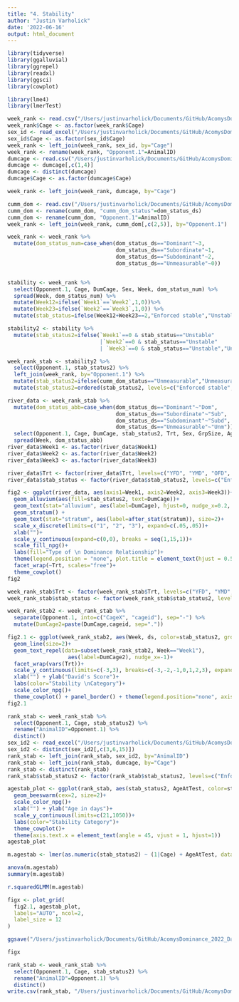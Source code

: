 ```yaml
---
title: "4. Stability"
author: "Justin Varholick"
date: '2022-06-16'
output: html_document
---
```


```r
library(tidyverse)
library(ggalluvial)
library(ggrepel)
library(readxl)
library(ggsci)
library(cowplot)

library(lme4)
library(lmerTest)
```

```r
week_rank <- read.csv("/Users/justinvarholick/Documents/GitHub/AcomysDominance_2022_Data_Results/Data/dscorebweek_edited.csv")
week_rank$Cage <- as.factor(week_rank$Cage)
sex_id <- read_excel("/Users/justinvarholick/Documents/GitHub/AcomysDominance_2022_Data_Results/Data/AcomysDomRegen_Inventory.xlsx", sheet = "Sheet3")
sex_id$Cage <- as.factor(sex_id$Cage)
week_rank <- left_join(week_rank, sex_id, by="Cage")
week_rank <- rename(week_rank, "Opponent.1"=AnimalID)
dumcage <- read.csv("/Users/justinvarholick/Documents/GitHub/AcomysDominance_2022_Data_Results/Data/dscorebyanimal_edited.csv")
dumcage <- dumcage[,c(1,4)]
dumcage <- distinct(dumcage)
dumcage$Cage <- as.factor(dumcage$Cage)

week_rank <- left_join(week_rank, dumcage, by="Cage")

cumm_dom <- read.csv("/Users/justinvarholick/Documents/GitHub/AcomysDominance_2022_Data_Results/Data/dscorebyanimal_edited.csv")
cumm_dom <- rename(cumm_dom, "cumm_dom_status"=dom_status_ds)
cumm_dom <- rename(cumm_dom, "Opponent.1"=AnimalID)
week_rank <- left_join(week_rank, cumm_dom[,c(2,5)], by="Opponent.1")

week_rank <- week_rank %>%
  mutate(dom_status_num=case_when(dom_status_ds=="Dominant"~3,
                                  dom_status_ds=="Subordinate"~1,
                                  dom_status_ds=="Subdominant"~2,
                                  dom_status_ds=="Unmeasurable"~0))


stability <- week_rank %>% 
  select(Opponent.1, Cage, DumCage, Sex, Week, dom_status_num) %>% 
  spread(Week, dom_status_num) %>% 
  mutate(Week12=ifelse(`Week1`==`Week2`,1,0))%>% 
  mutate(Week23=ifelse(`Week2`==`Week3`,1,0)) %>% 
  mutate(stab_status=ifelse(Week12+Week23==2,"Enforced stable","Unstable"))

stability2 <- stability %>% 
  mutate(stab_status2=ifelse(`Week1`==0 & stab_status=="Unstable" 
                             |`Week2`==0 & stab_status=="Unstable"
                             | `Week3`==0 & stab_status=="Unstable","Unenforced stable",stab_status))

week_rank_stab <- stability2 %>% 
  select(Opponent.1, stab_status2) %>% 
  left_join(week_rank, by="Opponent.1") %>% 
  mutate(stab_status2=ifelse(cumm_dom_status=="Unmeasurable","Unmeasurable",stab_status2)) %>% 
  mutate(stab_status2=ordered(stab_status2, levels=c("Enforced stable", "Unstable", "Unenforced stable", "Unmeasurable")))
```



```r
river_data <- week_rank_stab %>% 
  mutate(dom_status_abb=case_when(dom_status_ds=="Dominant"~"Dom",
                                  dom_status_ds=="Subordinate"~"Sub",
                                  dom_status_ds=="Subdominant"~"Subd",
                                  dom_status_ds=="Unmeasurable"~"Unm"))%>% 
  select(Opponent.1, Cage, DumCage, stab_status2, Trt, Sex, GrpSize, Age, Week, dom_status_abb) %>% 
  spread(Week, dom_status_abb)
river_data$Week1 <- as.factor(river_data$Week1)
river_data$Week2 <- as.factor(river_data$Week2)
river_data$Week3 <- as.factor(river_data$Week3)

river_data$Trt <- factor(river_data$Trt, levels=c("YFD", "YMD", "OFD", "YMT"))
river_data$stab_status <- factor(river_data$stab_status2, levels=c("Enforced stable", "Unstable", "Unenforced stable", "Unmeasurable"))

```


```r

fig2 <- ggplot(river_data, aes(axis1=Week1, axis2=Week2, axis3=Week3))+
  geom_alluvium(aes(fill=stab_status2, text=DumCage))+
  geom_text(stat="alluvium", aes(label=DumCage), hjust=0, nudge_x=0.2, size=3)+
  geom_stratum() + 
  geom_text(stat="stratum", aes(label=after_stat(stratum)), size=2)+
  scale_x_discrete(limits=c("1", "2", "3"), expand=c(.05,.05))+
  xlab("")+
  scale_y_continuous(expand=c(0,0), breaks = seq(1,15,1))+
  scale_fill_npg()+
  labs(fill="Type of \n Dominance Relationship")+
  theme(legend.position = "none", plot.title = element_text(hjust = 0.5), axis.text.y=element_blank(), axis.ticks.y=element_blank())+
  facet_wrap(~Trt, scales="free")+
  theme_cowplot()
fig2
```

```r

week_rank_stab$Trt <- factor(week_rank_stab$Trt, levels=c("YFD", "YMD", "OFD", "YMT"))
week_rank_stab$stab_status <- factor(week_rank_stab$stab_status2, levels=c("Enforced stable", "Unstable", "Unenforced stable", "Unmeasurable"))

week_rank_stab2 <- week_rank_stab %>% 
  separate(Opponent.1, into=c("CageX", "cageid"), sep="-") %>% 
  mutate(DumCage2=paste(DumCage,cageid, sep="."))

fig2.1 <- ggplot(week_rank_stab2, aes(Week, ds, color=stab_status2, group=DumCage2))+
  geom_line(size=2)+
  geom_text_repel(data=subset(week_rank_stab2, Week=="Week1"),
                   aes(label=DumCage2), nudge_x=-1)+
  facet_wrap(vars(Trt))+
  scale_y_continuous(limits=c(-3,3), breaks=c(-3,-2,-1,0,1,2,3), expand=c(0,0))+
  xlab("") + ylab("David's Score")+
  labs(color="Stability \nCategory")+
  scale_color_npg()+
  theme_cowplot() + panel_border() + theme(legend.position="none", axis.text.x = element_text(angle = 45, vjust = 1, hjust=1))
fig2.1
```


```r
rank_stab <- week_rank_stab %>% 
  select(Opponent.1, Cage, stab_status2) %>% 
  rename("AnimalID"=Opponent.1) %>% 
  distinct()
sex_id2 <- read_excel("/Users/justinvarholick/Documents/GitHub/AcomysDominance_2022_Data_Results/Data/AcomysDomRegen_Inventory.xlsx", sheet = "Sheet1")
sex_id2 <- distinct(sex_id2[,c(3,6,15)])
rank_stab <- left_join(rank_stab, sex_id2, by="AnimalID")
rank_stab <- left_join(rank_stab, dumcage, by="Cage")
rank_stab <- distinct(rank_stab)
rank_stab$stab_status2 <- factor(rank_stab$stab_status2, levels=c("Enforced stable", "Unstable", "Unenforced stable", "Unmeasurable"))

agestab_plot <- ggplot(rank_stab, aes(stab_status2, AgeAtTest, color=stab_status2, label=DumCage))+
  geom_beeswarm(cex=2, size=2)+
  scale_color_npg()+
  xlab("") + ylab("Age in days")+
  scale_y_continuous(limits=c(21,1050))+
  labs(color="Stability Category")+
  theme_cowplot()+
  theme(axis.text.x = element_text(angle = 45, vjust = 1, hjust=1))
agestab_plot
```
```r
m.agestab <- lmer(as.numeric(stab_status2) ~ (1|Cage) + AgeAtTest, data=rank_stab)

anova(m.agestab)
summary(m.agestab)

r.squaredGLMM(m.agestab)
```

```r

figx <- plot_grid(
  fig2.1, agestab_plot,
  labels="AUTO", ncol=2,
  label_size = 12
)

ggsave("/Users/justinvarholick/Documents/GitHub/AcomysDominance_2022_Data_Results/R generated figures/Fig2_stab_plots.png", figx, units="in", width = 9, height = 6, device='png', dpi=300)

figx
```
```r
rank_stab <- week_rank_stab %>% 
  select(Opponent.1, Cage, stab_status2) %>% 
  rename("AnimalID"=Opponent.1) %>% 
  distinct()
write.csv(rank_stab, "/Users/justinvarholick/Documents/GitHub/AcomysDominance_2022_Data_Results/Data/stabilitybycage.csv")
```

